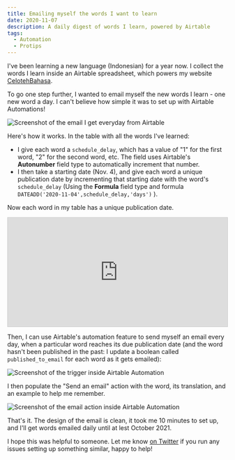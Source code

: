 ```yaml
---
title: Emailing myself the words I want to learn
date: 2020-11-07
description: A daily digest of words I learn, powered by Airtable
tags:
  - Automation
  - Protips
---
```


I've been learning a new language (Indonesian) for a year now. I collect the words I learn inside an Airtable spreadsheet, which powers my website [CelotehBahasa](https://www.CelotehBahasa.com).

To go one step further, I wanted to email myself the new words I learn - one new word a day. I can't believe how simple it was to set up with Airtable Automations!

![Screenshot of the email I get everyday from Airtable](./airtable_email.png)

Here's how it works. In the table with all the words I've learned:

- I give each word a `schedule_delay`, which has a value of "1" for the first word, "2" for the second word, etc. The field uses Airtable's **Autonumber** field type to automatically increment that number.
- I then take a starting date (Nov. 4), and give each word a unique publication date by incrementing that starting date with the word's `schedule_delay` (Using the **Formula** field type and formula `DATEADD('2020-11-04',schedule_delay,'days')` ).

Now each word in my table has a unique publication date.

<iframe
  class="airtable-embed"
  src="https://airtable.com/embed/shrqmlQMhOa86owMi?backgroundColor=yellow"
  frameborder="0"
  onmousewheel=""
  width="100%"
  height="250"
  style="background: transparent; border: 1px solid #ccc;"
></iframe>

Then, I can use Airtable's automation feature to send myself an email every day, when a particular word reaches its due publication date (and the word hasn't been published in the past: I update a boolean called `published_to_email` for each word as it gets emailed):

![Screenshot of the trigger inside Airtable Automation](./airtable_trigger.png)

I then populate the "Send an email" action with the word, its translation, and an example to help me remember.

![Screenshot of the email action inside Airtable Automation](./airtable_action.png)

That's it. The design of the email is clean, it took me 10 minutes to set up, and I'll get words emailed daily until at lest October 2021.

I hope this was helpful to someone. Let me know [on Twitter]("https://www.twitter.com/theoblochet") if you run any issues setting up something similar, happy to help!
